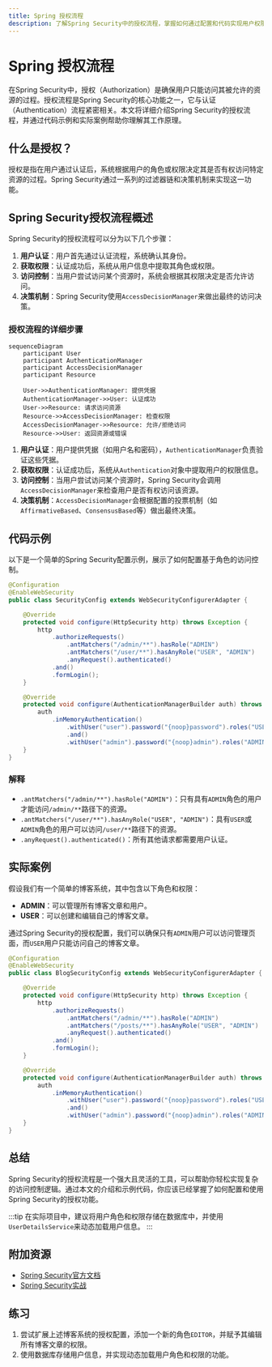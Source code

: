 ```yaml
---
title: Spring 授权流程
description: 了解Spring Security中的授权流程，掌握如何通过配置和代码实现用户权限控制。
---
```


# Spring 授权流程

在Spring Security中，授权（Authorization）是确保用户只能访问其被允许的资源的过程。授权流程是Spring Security的核心功能之一，它与认证（Authentication）流程紧密相关。本文将详细介绍Spring Security的授权流程，并通过代码示例和实际案例帮助你理解其工作原理。

## 什么是授权？

授权是指在用户通过认证后，系统根据用户的角色或权限决定其是否有权访问特定资源的过程。Spring Security通过一系列的过滤器链和决策机制来实现这一功能。

## Spring Security授权流程概述

Spring Security的授权流程可以分为以下几个步骤：

1. **用户认证**：用户首先通过认证流程，系统确认其身份。
2. **获取权限**：认证成功后，系统从用户信息中提取其角色或权限。
3. **访问控制**：当用户尝试访问某个资源时，系统会根据其权限决定是否允许访问。
4. **决策机制**：Spring Security使用`AccessDecisionManager`来做出最终的访问决策。

### 授权流程的详细步骤

```mermaid
sequenceDiagram
    participant User
    participant AuthenticationManager
    participant AccessDecisionManager
    participant Resource

    User->>AuthenticationManager: 提供凭据
    AuthenticationManager->>User: 认证成功
    User->>Resource: 请求访问资源
    Resource->>AccessDecisionManager: 检查权限
    AccessDecisionManager->>Resource: 允许/拒绝访问
    Resource->>User: 返回资源或错误
```

1. **用户认证**：用户提供凭据（如用户名和密码），`AuthenticationManager`负责验证这些凭据。
2. **获取权限**：认证成功后，系统从`Authentication`对象中提取用户的权限信息。
3. **访问控制**：当用户尝试访问某个资源时，Spring Security会调用`AccessDecisionManager`来检查用户是否有权访问该资源。
4. **决策机制**：`AccessDecisionManager`会根据配置的投票机制（如`AffirmativeBased`、`ConsensusBased`等）做出最终决策。

## 代码示例

以下是一个简单的Spring Security配置示例，展示了如何配置基于角色的访问控制。

```java
@Configuration
@EnableWebSecurity
public class SecurityConfig extends WebSecurityConfigurerAdapter {

    @Override
    protected void configure(HttpSecurity http) throws Exception {
        http
            .authorizeRequests()
                .antMatchers("/admin/**").hasRole("ADMIN")
                .antMatchers("/user/**").hasAnyRole("USER", "ADMIN")
                .anyRequest().authenticated()
            .and()
            .formLogin();
    }

    @Override
    protected void configure(AuthenticationManagerBuilder auth) throws Exception {
        auth
            .inMemoryAuthentication()
                .withUser("user").password("{noop}password").roles("USER")
                .and()
                .withUser("admin").password("{noop}admin").roles("ADMIN");
    }
}
```

### 解释

- `.antMatchers("/admin/**").hasRole("ADMIN")`：只有具有`ADMIN`角色的用户才能访问`/admin/**`路径下的资源。
- `.antMatchers("/user/**").hasAnyRole("USER", "ADMIN")`：具有`USER`或`ADMIN`角色的用户可以访问`/user/**`路径下的资源。
- `.anyRequest().authenticated()`：所有其他请求都需要用户认证。

## 实际案例

假设我们有一个简单的博客系统，其中包含以下角色和权限：

- **ADMIN**：可以管理所有博客文章和用户。
- **USER**：可以创建和编辑自己的博客文章。

通过Spring Security的授权配置，我们可以确保只有`ADMIN`用户可以访问管理页面，而`USER`用户只能访问自己的博客文章。

```java
@Configuration
@EnableWebSecurity
public class BlogSecurityConfig extends WebSecurityConfigurerAdapter {

    @Override
    protected void configure(HttpSecurity http) throws Exception {
        http
            .authorizeRequests()
                .antMatchers("/admin/**").hasRole("ADMIN")
                .antMatchers("/posts/**").hasAnyRole("USER", "ADMIN")
                .anyRequest().authenticated()
            .and()
            .formLogin();
    }

    @Override
    protected void configure(AuthenticationManagerBuilder auth) throws Exception {
        auth
            .inMemoryAuthentication()
                .withUser("user").password("{noop}password").roles("USER")
                .and()
                .withUser("admin").password("{noop}admin").roles("ADMIN");
    }
}
```

## 总结

Spring Security的授权流程是一个强大且灵活的工具，可以帮助你轻松实现复杂的访问控制逻辑。通过本文的介绍和示例代码，你应该已经掌握了如何配置和使用Spring Security的授权功能。

:::tip
在实际项目中，建议将用户角色和权限存储在数据库中，并使用`UserDetailsService`来动态加载用户信息。
:::

## 附加资源

- [Spring Security官方文档](https://docs.spring.io/spring-security/reference/)
- [Spring Security实战](https://www.baeldung.com/security-spring)

## 练习

1. 尝试扩展上述博客系统的授权配置，添加一个新的角色`EDITOR`，并赋予其编辑所有博客文章的权限。
2. 使用数据库存储用户信息，并实现动态加载用户角色和权限的功能。
